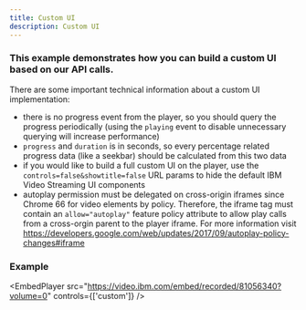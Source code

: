 ```yaml
---
title: Custom UI
description: Custom UI
---
```


### This example demonstrates how you can build a custom UI based on our API calls.

There are some important technical information about a custom UI implementation:

- there is no progress event from the player, so you should query the progress periodically (using the `playing` event to disable unnecessary querying will increase performance)
- `progress` and `duration` is in seconds, so every percentage related progress data (like a seekbar) should be calculated from this two data
- if you would like to build a full custom UI on the player, use the `controls=false&showtitle=false` URL params to hide the default IBM Video Streaming UI components
- autoplay permission must be delegated on cross-origin iframes since Chrome 66 for video elements by policy. Therefore, the iframe tag must contain an `allow="autoplay"` feature policy attribute to allow play calls from a cross-orgin parent to the player iframe. For more information visit https://developers.google.com/web/updates/2017/09/autoplay-policy-changes#iframe

### Example


<EmbedPlayer
  src="https://video.ibm.com/embed/recorded/81056340?volume=0"
  controls={['custom']}
/>
